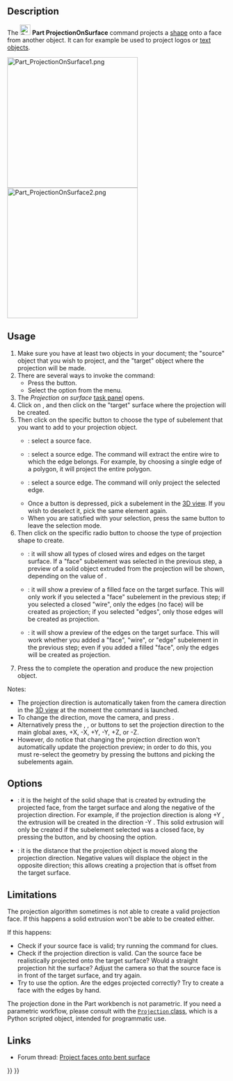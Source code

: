 <languages/>

{{Docnav
|[[Part_Thickness|Thickness]]
|[[Part_Compound|Compound]]
|[[Part_Workbench|Part]]
|IconL=Part_Thickness.svg
|IconR=Part_Compound.svg
|IconC=Workbench_Part.svg
}}

{{GuiCommand
|Name=Part ProjectionOnSurface
|MenuLocation=Part → Create projection on surface...
|Workbenches=[[Part_Workbench|Part]]
|Version=0.19
}}

==Description==

The [[Image:Part_ProjectionOnSurface.svg|24px]] '''Part ProjectionOnSurface''' command projects a [[Shape|shape]] onto a face from another object. It can for example be used to project logos or [[Draft_ShapeString|text objects]].

[[Image:Part_ProjectionOnSurface1.png|300px]] [[Image:Part_ProjectionOnSurface2.png|300px]]

{{Caption|Projection of a logo on a curved surface.}}

==Usage==

# Make sure you have at least two objects in your document; the "source" object that you wish to project, and the "target" object where the projection will be made.
# There are several ways to invoke the command:
#* Press the {{Button|[[Image:Part ProjectionOnSurface.svg|16px]] [[Part_ProjectionOnSurface|Create projection on surface...]]}} button.
#* Select the {{MenuCommand|Part → [[Image:Part ProjectionOnSurface.svg|16px]] Create projection on surface...}} option from the menu.
# The ''Projection on surface'' [[task_panel|task panel]] opens.
# Click on {{Button|Select projection surface}}, and then click on the "target" surface where the projection will be created.
# Then click on the specific button to choose the type of subelement that you want to add to your projection object.
#* {{Button|Add face}}: select a source face.
#* {{Button|Add wire}}: select a source edge. The command will extract the entire wire to which the edge belongs. For example, by choosing a single edge of a polygon, it will project the entire polygon.
#* {{Button|Add edge}}: select a source edge. The command will only project the selected edge.
#* Once a button is depressed, pick a subelement in the [[3D_view|3D view]]. If you wish to deselect it, pick the same element again.
#* When you are satisfied with your selection, press the same {{Button|Add...}} button to leave the selection mode.
# Then click on the specific radio button to choose the type of projection shape to create.
#* {{RadioButton|TRUE|Show all}}: it will show all types of closed wires and edges on the target surface. If a "face" subelement was selected in the previous step, a preview of a solid object extruded from the projection will be shown, depending on the value of {{MenuCommand|Extrude height}}.
#* {{RadioButton|TRUE|Show faces}}: it will show a preview of a filled face on the target surface. This will only work if you selected a "face" subelement in the previous step; if you selected a closed "wire", only the edges (no face) will be created as projection; if you selected "edges", only those edges will be created as projection.
#* {{RadioButton|TRUE|Show edges}}: it will show a preview of the edges on the target surface. This will work whether you added a "face", "wire", or "edge" subelement in the previous step; even if you added a filled "face", only the edges will be created as projection.
# Press the {{Button|OK}} to complete the operation and produce the new projection object.

Notes:
* The projection direction is automatically taken from the camera direction in the [[3D_view|3D view]] at the moment the command is launched.
* To change the direction, move the camera, and press {{Button|Get current camera direction}}.
* Alternatively press the {{Button|X:}}, {{Button|Y:}}, or {{Button|Z:}} buttons to set the projection direction to the main global axes, +X, -X, +Y, -Y, +Z, or -Z.
* However, do notice that changing the projection direction won't automatically update the projection preview; in order to do this, you must re-select the geometry by pressing the {{Button|Add...}} buttons and picking the subelements again.

==Options==

* {{MenuCommand|Extrude height}}: it is the height of the solid shape that is created by extruding the projected face, from the target surface and along the negative of the projection direction. For example, if the projection direction is along +Y {{Value|(0, 1, 0)}}, the extrusion will be created in the direction -Y {{Value|(0, -1, 0)}}. This solid extrusion will only be created if the subelement selected was a closed face, by pressing the {{Button|Add face}} button, and by choosing the {{RadioButton|TRUE|Show all}} option.
* {{MenuCommand|Solid depth}}: it is the distance that the projection object is moved along the projection direction. Negative values will displace the object in the opposite direction; this allows creating a projection that is offset from the target surface.

==Limitations==

The projection algorithm sometimes is not able to create a valid projection face. If this happens a solid extrusion won't be able to be created either.

If this happens:
* Check if your source face is valid; try running the {{Button|[[File:Part_CheckGeometry.svg|16px]] [[Part_CheckGeometry|CheckGeometry]]}} command for clues.
* Check if the projection direction is valid. Can the source face be realistically projected onto the target surface? Would a straight projection hit the surface? Adjust the camera so that the source face is in front of the target surface, and try again.
* Try to use the {{RadioButton|TRUE|Show edges}} option. Are the edges projected correctly? Try to create a face with the edges by hand.

The projection done in the Part workbench is not parametric. If you need a parametric workflow, please consult with the [https://gist.github.com/CsatiZoltan/f4fd10bf20923143ba0e0678ea1d3d61 <code>Projection</code> class], which is a Python scripted object, intended for programmatic use.

==Links==

* Forum thread: [https://forum.freecad.org/viewtopic.php?f=9&t=33700 Project faces onto bent surface]


{{Docnav
|[[Part_Thickness|Thickness]]
|[[Part_Compound|Compound]]
|[[Part_Workbench|Part]]
|IconL=Part_Thickness.svg
|IconR=Part_Compound.svg
|IconC=Workbench_Part.svg
}}

{{Part_Tools_navi{{#translation:}}}}
{{Userdocnavi{{#translation:}}}}